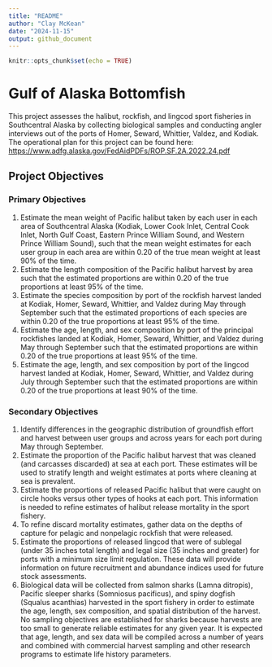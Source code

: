 ```yaml
---
title: "README"
author: "Clay McKean"
date: "2024-11-15"
output: github_document
---
```


```r
knitr::opts_chunk$set(echo = TRUE)
```

# Gulf of Alaska Bottomfish

This project assesses the halibut, rockfish, and lingcod sport fisheries in Southcentral Alaska by collecting biological
samples and conducting angler interviews out of the ports of Homer, Seward, Whittier, Valdez, and Kodiak.  
The operational plan for this project can be found here: <https://www.adfg.alaska.gov/FedAidPDFs/ROP.SF.2A.2022.24.pdf>


## Project Objectives

### Primary Objectives
1) Estimate the mean weight of Pacific halibut taken by each user in each area of Southcentral
Alaska (Kodiak, Lower Cook Inlet, Central Cook Inlet, North Gulf Coast, Eastern Prince
William Sound, and Western Prince William Sound), such that the mean weight estimates
for each user group in each area are within 0.20 of the true mean weight at least 90% of the
time.\
2) Estimate the length composition of the Pacific halibut harvest by area such that the
estimated proportions are within 0.20 of the true proportions at least 95% of the time.\
3) Estimate the species composition by port of the rockfish harvest landed at Kodiak, Homer,
Seward, Whittier, and Valdez during May through September such that the estimated
proportions of each species are within 0.20 of the true proportions at least 95% of the time.\
4) Estimate the age, length, and sex composition by port of the principal rockfishes landed at
Kodiak, Homer, Seward, Whittier, and Valdez during May through September such that
the estimated proportions are within 0.20 of the true proportions at least 95% of the time.\
5) Estimate the age, length, and sex composition by port of the lingcod harvest landed at
Kodiak, Homer, Seward, Whittier, and Valdez during July through September such that
the estimated proportions are within 0.20 of the true proportions at least 90% of the time.

### Secondary Objectives
1) Identify differences in the geographic distribution of groundfish effort and harvest between
user groups and across years for each port during May through September.\
2) Estimate the proportion of the Pacific halibut harvest that was cleaned (and carcasses
discarded) at sea at each port. These estimates will be used to stratify length and weight
estimates at ports where cleaning at sea is prevalent.\
3) Estimate the proportions of released Pacific halibut that were caught on circle hooks versus
other types of hooks at each port. This information is needed to refine estimates of halibut
release mortality in the sport fishery.\
4) To refine discard mortality estimates, gather data on the depths of capture for pelagic and
nonpelagic rockfish that were released.\
5) Estimate the proportions of released lingcod that were of sublegal (under 35 inches total
length) and legal size (35 inches and greater) for ports with a minimum size limit
regulation. These data will provide information on future recruitment and abundance
indices used for future stock assessments.\
6) Biological data will be collected from salmon sharks (Lamna ditropis), Pacific sleeper
sharks (Somniosus pacificus), and spiny dogfish (Squalus acanthias) harvested in the sport
fishery in order to estimate the age, length, sex composition, and spatial distribution of the
harvest. No sampling objectives are established for sharks because harvests are too small
to generate reliable estimates for any given year. It is expected that age, length, and sex
data will be compiled across a number of years and combined with commercial harvest
sampling and other research programs to estimate life history parameters.
